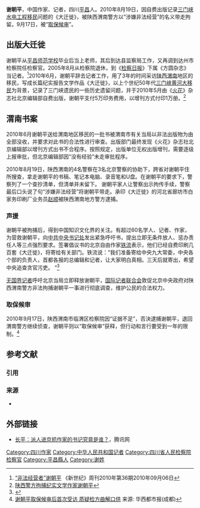 '''谢朝平'''{{BD|1955年}}，中国作家、记者，四川[[平昌县|平昌]]人。2010年8月19日，因自费出版记录[[三门峡水利枢纽|三门峡水电工程移民]]问题的《大迁徙》，被陕西渭南警方以“涉嫌非法经营”的名义带走拘留。9月17日，被“[[取保候审|取保候审]]”。

==出版大迁徙==
谢朝平从[[平昌师范学校|平昌师范学校]]毕业后当上老师，其后到达县监察局工作，又再调到达州市检察院任检察官。2005年8月从检察院退休，到《[[检察日报|检察日报]]》下属《方圆杂志》当记者。<ref>[http://focus.news.163.com/10/0906/17/6FTQ3F4U00011SM9.html “非法经营者”谢朝平] {{Wayback|url=http://focus.news.163.com/10/0906/17/6FTQ3F4U00011SM9.html |date=20100911164811 }} 《新世纪》周刊2010年第36期2010年09月06日</ref>2010年6月，谢朝平辞去记者工作，用了3年的时间采访[[陕西|陕西]][[渭南|渭南]]地区的移民，写成长篇纪实报告文学作品《大迁徙》，以上个世纪50年代[[三门峡黄河大移民|三门峡黄河大移民]]为背景，记录了三门峡遗民的一些历史遗留问题，并于2010年5月由《[[火花_(杂志)|火花]]》杂志社北京编辑部自费出版，谢朝平支付5万印务费用，以增刊方式付印1万册。<ref name="voa1"> [http://www.voanews.com/chinese/news/20100901-Chinese-Writer-Shanxi-101963798.html 陕西警方拘捕纪实文学作家谢朝平]</ref>

==渭南书案==
2010年6月谢朝平送给渭南地区移民的一批书被渭南市有关当局以非法出版物为由全部没收，并要求对此书的合法性进行审查。出版部门最终发现《火花》杂志社北京编辑部以增刊方式出书不合程序。按照规定，出版单位无权出版增刊，需要逐级上报审批，但北京编辑部因“没有经验”未走审批程序。

2010年8月19日，陕西渭南的4名警察在3名北京警察的协助下，跨省对谢朝平住所搜查，拿走谢朝平的书稿、笔记本电脑、录音笔和U盘。在谢朝平的要求下，警察列了一个查抄清单，但清单并未留下。 谢朝平家人让警察出示拘传手续，警察最后口头说了句“涉嫌非法经营”将谢朝平带走。承印《大迁徙》的河北省廊坊市白家务印刷厂业务员[[赵顺|赵顺]]被陕西渭南地方警方逮捕。

===声援===
谢朝平被拘捕后，得到中国知识文化界的关注。有超过60名学人、记者、作家，为营救谢朝平，向[[中共中央书记处|中共中央书记处]]发出紧急呼吁书，提出立即无条件放人、惩办责任人等三点强烈要求。签署倡议书的北京自由作家[[铁流|铁流]]表示，他们已经自费印刷几百套《大迁徙》，将寄给有关部门。铁流说：“我们准备寄给中央九大常委，中央各个部的负责人，首都各报的总编辑和记者，让大家明白真相。三天后就寄出，希望中央追查贪官污吏。 ”<ref name="voa2">{{Cite web |url=http://www.voanews.com/chinese/news/20100911-arrested-writers-102687989.html |title=60知识分子致信当局声援被捕作家 |accessdate=2010-09-13 |archive-date=2011-02-07 |archive-url=https://web.archive.org/web/20110207161533/http://www.voanews.com/chinese/news/20100911-arrested-writers-102687989.html |dead-url=no }}</ref>

[[无国界记者|无国界记者]]呼吁北京当局立即释放谢朝平，[[国际记者联合会|国际记者联合会]]敦促北京中央政府对陕西渭南警方非法拘捕谢朝平一事进行彻底调查，维护公民的合法权力。

===取保候审===
2010年9月17日，陕西渭南市临渭区检察院因“证据不足”，否決逮捕谢朝平，退回渭南警方继续侦查，谢朝平则以“取保候审”获释，但行动和言行要受到一年的限制。<ref>[http://news.163.com/10/0919/07/6GU5MCGB00014AED.html 谢朝平取保候审后首次受访 质疑检方曲解口供] {{Wayback|url=http://news.163.com/10/0919/07/6GU5MCGB00014AED.html |date=20100922231336 }}来源: 华西都市报(成都)</ref>

== 参考文献 ==
=== 引用 ===
{{Reflist|2}}

=== 来源 ===
* {{VOA}}

==外部链接==
*[http://view.news.qq.com/a/20100908/000008.htm 长平：派人进京抓作家的书记究竟是谁？]{{Wayback|url=http://view.news.qq.com/a/20100908/000008.htm |date=20100911150040 }}，腾讯网

{{DEFAULTSORT:X}}
[[Category:四川作家|Category:四川作家]]
[[Category:中华人民共和国记者|Category:中华人民共和国记者]]
[[Category:四川省人民检察院检察官|Category:四川省人民检察院检察官]]
[[Category:平昌縣人|Category:平昌縣人]]
[[Category:谢姓|Category:谢姓]]